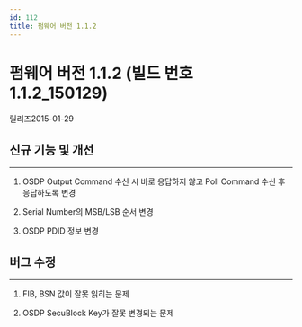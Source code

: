 ```yaml
---
id: 112
title: 펌웨어 버전 1.1.2
---
```


# 펌웨어 버전 1.1.2 (빌드 번호 1.1.2_150129)

릴리즈<Separator/>2015-01-29


## 신규 기능 및 개선

---

1. OSDP Output Command 수신 시 바로 응답하지 않고 Poll Command 수신 후 응답하도록 변경

1. Serial Number의 MSB/LSB 순서 변경

1. OSDP PDID 정보 변경


## 버그 수정

---

<BugLists>

1. FIB, BSN 값이 잘못 읽히는 문제

1. OSDP SecuBlock Key가 잘못 변경되는 문제 

</BugLists>